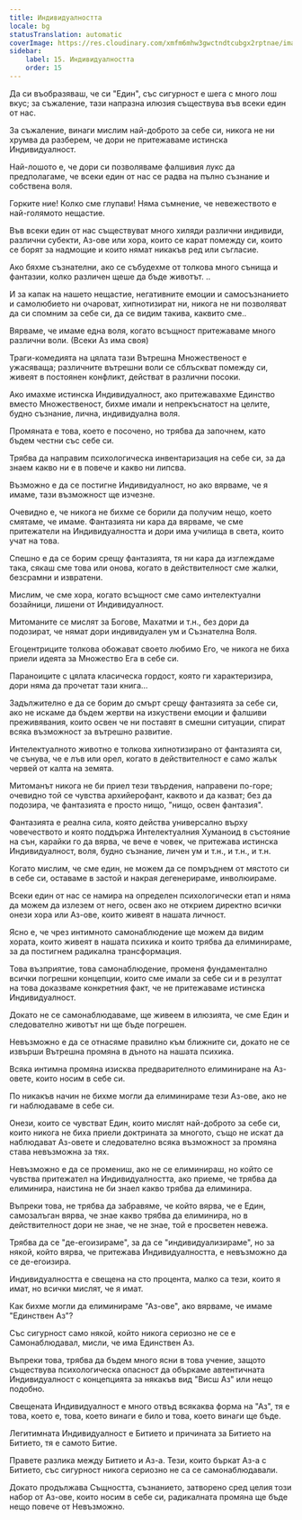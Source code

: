 ```yaml
---
title: Индивидуалността
locale: bg
statusTranslation: automatic
coverImage: https://res.cloudinary.com/xmfm6mhw3gwctndtcubgx2rptnae/image/upload/v1740468922/small_cover_tratado_de_psicologia_revolucionaria_a4c0dca4e0.webp
sidebar:
    label: 15. Индивидуалността
    order: 15
---
```

Да си въобразяваш, че си "Един", със сигурност е шега с много лош вкус; за съжаление, тази напразна илюзия съществува във всеки един от нас.

За съжаление, винаги мислим най-доброто за себе си, никога не ни хрумва да разберем, че дори не притежаваме истинска Индивидуалност.

Най-лошото е, че дори си позволяваме фалшивия лукс да предполагаме, че всеки един от нас се радва на пълно съзнание и собствена воля.

Горките ние! Колко сме глупави! Няма съмнение, че невежеството е най-голямото нещастие.

Във всеки един от нас съществуват много хиляди различни индивиди, различни субекти, Аз-ове или хора, които се карат помежду си, които се борят за надмощие и които нямат никакъв ред или съгласие.

Ако бяхме съзнателни, ако се събудехме от толкова много сънища и фантазии, колко различен щеше да бъде животът. ..

И за капак на нашето нещастие, негативните емоции и самосъзнанието и самолюбието ни очароват, хипнотизират ни, никога не ни позволяват да си спомним за себе си, да се видим такива, каквито сме..

Вярваме, че имаме една воля, когато всъщност притежаваме много различни воли. (Всеки Аз има своя)

Траги-комедията на цялата тази Вътрешна Множественост е ужасяваща; различните вътрешни воли се сблъскват помежду си, живеят в постоянен конфликт, действат в различни посоки.

Ако имахме истинска Индивидуалност, ако притежавахме Единство вместо Множественост, бихме имали и непрекъснатост на целите, будно съзнание, лична, индивидуална воля.

Промяната е това, което е посочено, но трябва да започнем, като бъдем честни със себе си.

Трябва да направим психологическа инвентаризация на себе си, за да знаем какво ни е в повече и какво ни липсва.

Възможно е да се постигне Индивидуалност, но ако вярваме, че я имаме, тази възможност ще изчезне.

Очевидно е, че никога не бихме се борили да получим нещо, което смятаме, че имаме. Фантазията ни кара да вярваме, че сме притежатели на Индивидуалността и дори има училища в света, които учат на това.

Спешно е да се борим срещу фантазията, тя ни кара да изглеждаме така, сякаш сме това или онова, когато в действителност сме жалки, безсрамни и извратени.

Мислим, че сме хора, когато всъщност сме само интелектуални бозайници, лишени от Индивидуалност.

Митоманите се мислят за Богове, Махатми и т.н., без дори да подозират, че нямат дори индивидуален ум и Съзнателна Воля.

Егоцентриците толкова обожават своето любимо Его, че никога не биха приели идеята за Множество Ега в себе си.

Параноиците с цялата класическа гордост, която ги характеризира, дори няма да прочетат тази книга...

Задължително е да се борим до смърт срещу фантазията за себе си, ако не искаме да бъдем жертви на изкуствени емоции и фалшиви преживявания, които освен че ни поставят в смешни ситуации, спират всяка възможност за вътрешно развитие.

Интелектуалното животно е толкова хипнотизирано от фантазията си, че сънува, че е лъв или орел, когато в действителност е само жалък червей от калта на земята.

Митоманът никога не би приел тези твърдения, направени по-горе; очевидно той се чувства архийерофант, каквото и да казват; без да подозира, че фантазията е просто нищо, "нищо, освен фантазия".

Фантазията е реална сила, която действа универсално върху човечеството и която поддържа Интелектуалния Хуманоид в състояние на сън, карайки го да вярва, че вече е човек, че притежава истинска Индивидуалност, воля, будно съзнание, личен ум и т.н., и т.н., и т.н.

Когато мислим, че сме един, не можем да се помръднем от мястото си в себе си, оставаме в застой и накрая дегенерираме, инволюираме.

Всеки един от нас се намира на определен психологически етап и няма да можем да излезем от него, освен ако не открием директно всички онези хора или Аз-ове, които живеят в нашата личност.

Ясно е, че чрез интимното самонаблюдение ще можем да видим хората, които живеят в нашата психика и които трябва да елиминираме, за да постигнем радикална трансформация.

Това възприятие, това самонаблюдение, променя фундаментално всички погрешни концепции, които сме имали за себе си и в резултат на това доказваме конкретния факт, че не притежаваме истинска Индивидуалност.

Докато не се самонаблюдаваме, ще живеем в илюзията, че сме Един и следователно животът ни ще бъде погрешен.

Невъзможно е да се отнасяме правилно към ближните си, докато не се извърши Вътрешна промяна в дъното на нашата психика.

Всяка интимна промяна изисква предварителното елиминиране на Аз-овете, които носим в себе си.

По никакъв начин не бихме могли да елиминираме тези Аз-ове, ако не ги наблюдаваме в себе си.

Онези, които се чувстват Един, които мислят най-доброто за себе си, които никога не биха приели доктрината за многото, също не искат да наблюдават Аз-овете и следователно всяка възможност за промяна става невъзможна за тях.

Невъзможно е да се промениш, ако не се елиминираш, но който се чувства притежател на Индивидуалността, ако приеме, че трябва да елиминира, наистина не би знаел какво трябва да елиминира.

Въпреки това, не трябва да забравяме, че който вярва, че е Един, самозалъган вярва, че знае какво трябва да елиминира, но в действителност дори не знае, че не знае, той е просветен невежа.

Трябва да се "де-егоизираме", за да се "индивидуализираме", но за някой, който вярва, че притежава Индивидуалността, е невъзможно да се де-егоизира.

Индивидуалността е свещена на сто процента, малко са тези, които я имат, но всички мислят, че я имат.

Как бихме могли да елиминираме "Аз-ове", ако вярваме, че имаме "Единствен Аз"?

Със сигурност само някой, който никога сериозно не се е Самонаблюдавал, мисли, че има Единствен Аз.

Въпреки това, трябва да бъдем много ясни в това учение, защото съществува психологическа опасност да объркаме автентичната Индивидуалност с концепцията за някакъв вид "Висш Аз" или нещо подобно.

Свещената Индивидуалност е много отвъд всякаква форма на "Аз", тя е това, което е, това, което винаги е било и това, което винаги ще бъде.

Легитимната Индивидуалност е Битието и причината за Битието на Битието, тя е самото Битие.

Правете разлика между Битието и Аз-а. Тези, които бъркат Аз-а с Битието, със сигурност никога сериозно не са се самонаблюдавали.

Докато продължава Същността, съзнанието, затворено сред целия този набор от Аз-ове, които носим в себе си, радикалната промяна ще бъде нещо повече от Невъзможно.

